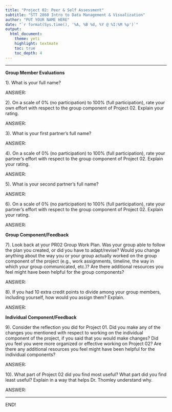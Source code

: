 ```yaml
---
title: "Project 02: Peer & Self Assessment"
subtitle: "STT 2860 Intro to Data Management & Visualization" 
author: "PUT YOUR NAME HERE"
date: "`r format(Sys.time(), '%A, %B %d, %Y @ %I:%M %p')`"
output: 
  html_document: 
    theme: yeti
    highlight: textmate
    toc: true
    toc_depth: 4 
---
```

***

**Group Member Evaluations**

1). What is your full name?

ANSWER:


2). On a scale of 0% (no participation) to 100% (full participation), rate your own effort with respect to the group component of Project 02. Explain your rating.

ANSWER:


3). What is your first partner's full name?

ANSWER:


4). On a scale of 0% (no participation) to 100% (full participation), rate your partner's effort with respect to the group component of Project 02. Explain your rating.

ANSWER:


5). What is your second partner's full name?

ANSWER:


6). On a scale of 0% (no participation) to 100% (full participation), rate your partner's effort with respect to the group component of Project 02. Explain your rating.

ANSWER:


**Group Component/Feedback**

7). Look back at your PR02 Group Work Plan. Was your group able to follow the plan you created, or did you have to adapt/revise? Would you change anything about the way you or your group actually worked on the group component of the project (e.g., work assignments, timeline, the way in which your group communicated, etc.)? Are there additional resources you feel might have been helpful for the group components?

ANSWER:


8). If you had 10 extra credit points to divide among your group members, including yourself, how would you assign them? Explain.

ANSWER:


**Individual Component/Feedback**

9). Consider the reflection you did for Project 01. Did you make any of the changes you mentioned with respect to working on the individual component of the project, if you said that you would make changes? Did you feel you were more organized or effective working on Project 02? Are there any additional resources you feel might have been helpful for the individual components?

ANSWER:


10). What part of Project 02 did you find most useful? What part did you find least useful? Explain in a way that helps Dr. Thomley understand why.

ANSWER:


***
END!
